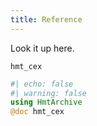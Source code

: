 ```yaml
---
title: Reference
---
```


Look it up here.



`hmt_cex` 

:::{.callout-note appearance="minimal"}
```julia
#| echo: false
#| warning: false
using HmtArchive
@doc hmt_cex
```
:::
